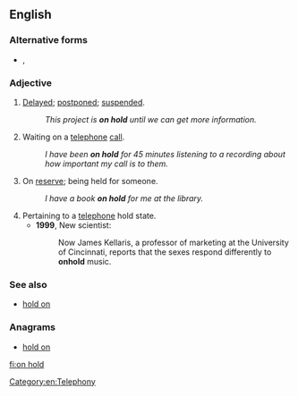 ==English==

===Alternative forms===
* {{l|en|on-hold}}, {{l|en|onhold}}

===Adjective===
{{en-adj|-|head=[[on]] [[hold]]}}

# {{label|en|idiomatic}} [[delayed|Delayed]]; [[postponed]]; [[suspended]].
#: ''This project is '''on hold''' until we can get more information.''
# Waiting on a [[telephone]] [[call]].
#: ''I have been '''on hold''' for 45 minutes listening to a recording about how important my call is to them.''
# On [[reserve]]; being held for someone.
#: ''I have a book '''on hold''' for me at the library.''
# Pertaining to a [[telephone]] hold state.
#* '''1999''', New scientist:
#*: Now James Kellaris, a professor of marketing at the University of Cincinnati, reports that the sexes respond differently to '''onhold''' music.

===See also===
* [[hold on]]

===Anagrams===
* [[hold on#English|hold on]]

[[Category:en:Telephony]]

[[fi:on hold]]